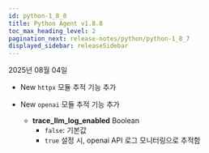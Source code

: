 ```yaml
---
id: python-1_8_8
title: Python Agent v1.8.8
toc_max_heading_level: 2
pagination_next: release-notes/python/python-1_8_7
displayed_sidebar: releaseSidebar
---
```


2025년 08월 04일

- <Status priority='1'>New</Status> `httpx` 모듈 추적 기능 추가

- <Status priority='1'>New</Status> `openai` 모듈 추적 기능 추가

    * **trace_llm_log_enabled** <span class='type'>Boolean</span>
        * `false`: 기본값
        * `true` 설정 시, openai API 로그 모니터링으로 추적함